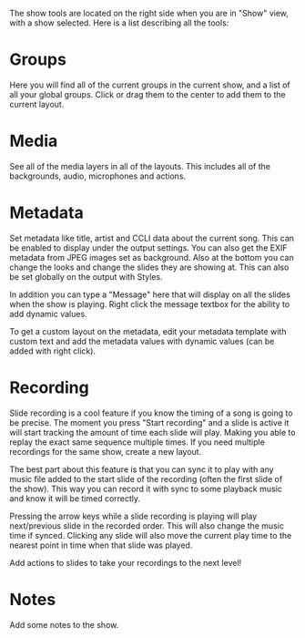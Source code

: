 The show tools are located on the right side when you are in "Show" view, with a show selected. Here is a list describing all the tools:

# Groups
Here you will find all of the current groups in the current show, and a list of all your global groups. Click or drag them to the center to add them to the current layout.

# Media
See all of the media layers in all of the layouts. This includes all of the backgrounds, audio, microphones and actions.

# Metadata
Set metadata like title, artist and CCLI data about the current song. This can be enabled to display under the output settings. You can also get the EXIF metadata from JPEG images set as background. Also at the bottom you can change the looks and change the slides they are showing at. This can also be set globally on the output with Styles.

In addition you can type a "Message" here that will display on all the slides when the show is playing. Right click the message textbox for the ability to add dynamic values.

<CardGroup cols="1">
  <Card title="TIP">
    To get a custom layout on the metadata, edit your metadata template with custom text and add the metadata values with dynamic values (can be added with right click).
  </Card>
</CardGroup>

# Recording
Slide recording is a cool feature if you know the timing of a song is going to be precise. The moment you press "Start recording" and a slide is active it will start tracking the amount of time each slide will play. Making you able to replay the exact same sequence multiple times. If you need multiple recordings for the same show, create a new layout.

The best part about this feature is that you can sync it to play with any music file added to the start slide of the recording (often the first slide of the show). This way you can record it with sync to some playback music and know it will be timed correctly.

Pressing the arrow keys while a slide recording is playing will play next/previous slide in the recorded order. This will also change the music time if synced. Clicking any slide will also move the current play time to the nearest point in time when that slide was played.

<CardGroup cols="1">
  <Card title="TIP">
    Add actions to slides to take your recordings to the next level!
  </Card>
</CardGroup>

# Notes
Add some notes to the show.